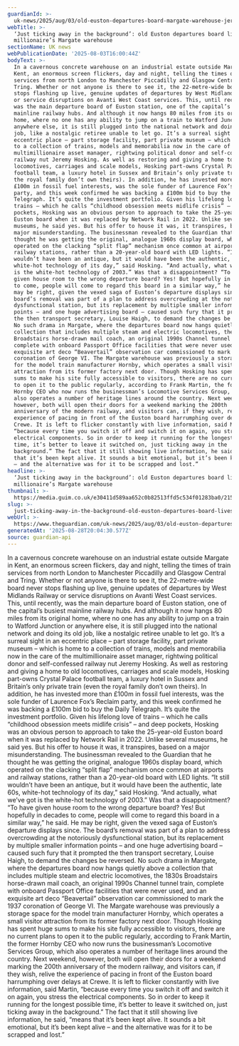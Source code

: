 ```yaml
---
guardianId: >-
  uk-news/2025/aug/03/old-euston-departures-board-margate-warehouse-jeremy-hosking
webTitle: >-
  ‘Just ticking away in the background’: old Euston departures board lives on in
  millionaire’s Margate warehouse
sectionName: UK news
webPublicationDate: '2025-08-03T16:00:44Z'
bodyText: >-
  In a cavernous concrete warehouse on an industrial estate outside Margate in
  Kent, an enormous screen flickers, day and night, telling the times of train
  services from north London to Manchester Piccadilly and Glasgow Central and
  Tring. Whether or not anyone is there to see it, the 22-metre-wide board never
  stops flashing up live, genuine updates of departures by West Midlands Railway
  or service disruptions on Avanti West Coast services. This, until recently,
  was the main departure board of Euston station, one of the capital’s busiest
  mainline railway hubs. And although it now hangs 80 miles from its original
  home, where no one has any ability to jump on a train to Watford Junction or
  anywhere else, it is still plugged into the national network and doing its old
  job, like a nostalgic retiree unable to let go. It’s a surreal sight in an
  eccentric place – part storage facility, part private museum – which is home
  to a collection of trains, models and memorabilia now in the care of the
  multimillionaire asset manager, rightwing political donor and self-confessed
  railway nut Jeremy Hosking. As well as restoring and giving a home to old
  locomotives, carriages and scale models, Hosking part-owns Crystal Palace
  football team, a luxury hotel in Sussex and Britain’s only private train (even
  the royal family don’t own theirs). In addition, he has invested more than
  £100m in fossil fuel interests, was the sole funder of Laurence Fox’s Reclaim
  party, and this week confirmed he was backing a £100m bid to buy the Daily
  Telegraph. It’s quite the investment portfolio. Given his lifelong love of
  trains – which he calls “childhood obsession meets midlife crisis” – and deep
  pockets, Hosking was an obvious person to approach to take the 25-year-old
  Euston board when it was replaced by Network Rail in 2022. Unlike several
  museums, he said yes. But his offer to house it was, it transpires, based on a
  major misunderstanding. The businessman revealed to the Guardian that he
  thought he was getting the original, analogue 1960s display board, which
  operated on the clacking “split flap” mechanism once common at airports and
  railway stations, rather than a 20-year-old board with LED lights. “It still
  wouldn’t have been an antique, but it would have been the authentic, late 60s,
  white-hot technology of its day,” said Hosking. “And actually, what we’ve got
  is the white-hot technology of 2003.” Was that a disappointment? “To have
  given house room to the wrong departure board? Yes! But hopefully in decades
  to come, people will come to regard this board in a similar way,” he said. He
  may be right, given the vexed saga of Euston’s departure displays since. The
  board’s removal was part of a plan to address overcrowding at the notoriously
  dysfunctional station, but its replacement by multiple smaller information
  points – and one huge advertising board – caused such fury that it prompted
  the then transport secretary, Louise Haigh, to demand the changes be reversed.
  No such drama in Margate, where the departures board now hangs quietly above a
  collection that includes multiple steam and electric locomotives, the 1830s
  Broadstairs horse-drawn mail coach, an original 1990s Channel tunnel train,
  complete with onboard Passport Office facilities that were never used, and an
  exquisite art deco “Beavertail” observation car commissioned to mark the 1937
  coronation of George VI. The Margate warehouse was previously a storage space
  for the model train manufacturer Hornby, which operates a small visitor
  attraction from its former factory next door. Though Hosking has spent huge
  sums to make his site fully accessible to visitors, there are no current plans
  to open it to the public regularly, according to Frank Martin, the former
  Hornby CEO who now runs the businessman’s Locomotive Services Group, which
  also operates a number of heritage lines around the country. Next weekend,
  however, both will open their doors for a weekend marking the 200th
  anniversary of the modern railway, and visitors can, if they wish, relive the
  experience of pacing in front of the Euston board harrumphing over delays at
  Crewe. It is left to flicker constantly with live information, said Martin,
  “because every time you switch it off and switch it on again, you stress the
  electrical components. So in order to keep it running for the longest possible
  time, it’s better to leave it switched on, just ticking away in the
  background.” The fact that it still showing live information, he said, “means
  that it’s been kept alive. It sounds a bit emotional, but it’s been kept alive
  – and the alternative was for it to be scrapped and lost.”
headline: >-
  ‘Just ticking away in the background’: old Euston departures board lives on in
  millionaire’s Margate warehouse
thumbnail: >-
  https://media.guim.co.uk/e30411d589aa652c0b82513ffd5c534f01283ba0/2154_0_5031_4028/500.jpg
slug: >-
  just-ticking-away-in-the-background-old-euston-departures-board-lives-on-in-millionaires-margate-warehouse
webUrl: >-
  https://www.theguardian.com/uk-news/2025/aug/03/old-euston-departures-board-margate-warehouse-jeremy-hosking
generatedAt: '2025-08-28T20:04:30.577Z'
source: guardian-api
---
```

In a cavernous concrete warehouse on an industrial estate outside Margate in Kent, an enormous screen flickers, day and night, telling the times of train services from north London to Manchester Piccadilly and Glasgow Central and Tring. Whether or not anyone is there to see it, the 22-metre-wide board never stops flashing up live, genuine updates of departures by West Midlands Railway or service disruptions on Avanti West Coast services. This, until recently, was the main departure board of Euston station, one of the capital’s busiest mainline railway hubs. And although it now hangs 80 miles from its original home, where no one has any ability to jump on a train to Watford Junction or anywhere else, it is still plugged into the national network and doing its old job, like a nostalgic retiree unable to let go. It’s a surreal sight in an eccentric place – part storage facility, part private museum – which is home to a collection of trains, models and memorabilia now in the care of the multimillionaire asset manager, rightwing political donor and self-confessed railway nut Jeremy Hosking. As well as restoring and giving a home to old locomotives, carriages and scale models, Hosking part-owns Crystal Palace football team, a luxury hotel in Sussex and Britain’s only private train (even the royal family don’t own theirs). In addition, he has invested more than £100m in fossil fuel interests, was the sole funder of Laurence Fox’s Reclaim party, and this week confirmed he was backing a £100m bid to buy the Daily Telegraph. It’s quite the investment portfolio. Given his lifelong love of trains – which he calls “childhood obsession meets midlife crisis” – and deep pockets, Hosking was an obvious person to approach to take the 25-year-old Euston board when it was replaced by Network Rail in 2022. Unlike several museums, he said yes. But his offer to house it was, it transpires, based on a major misunderstanding. The businessman revealed to the Guardian that he thought he was getting the original, analogue 1960s display board, which operated on the clacking “split flap” mechanism once common at airports and railway stations, rather than a 20-year-old board with LED lights. “It still wouldn’t have been an antique, but it would have been the authentic, late 60s, white-hot technology of its day,” said Hosking. “And actually, what we’ve got is the white-hot technology of 2003.” Was that a disappointment? “To have given house room to the wrong departure board? Yes! But hopefully in decades to come, people will come to regard this board in a similar way,” he said. He may be right, given the vexed saga of Euston’s departure displays since. The board’s removal was part of a plan to address overcrowding at the notoriously dysfunctional station, but its replacement by multiple smaller information points – and one huge advertising board – caused such fury that it prompted the then transport secretary, Louise Haigh, to demand the changes be reversed. No such drama in Margate, where the departures board now hangs quietly above a collection that includes multiple steam and electric locomotives, the 1830s Broadstairs horse-drawn mail coach, an original 1990s Channel tunnel train, complete with onboard Passport Office facilities that were never used, and an exquisite art deco “Beavertail” observation car commissioned to mark the 1937 coronation of George VI. The Margate warehouse was previously a storage space for the model train manufacturer Hornby, which operates a small visitor attraction from its former factory next door. Though Hosking has spent huge sums to make his site fully accessible to visitors, there are no current plans to open it to the public regularly, according to Frank Martin, the former Hornby CEO who now runs the businessman’s Locomotive Services Group, which also operates a number of heritage lines around the country. Next weekend, however, both will open their doors for a weekend marking the 200th anniversary of the modern railway, and visitors can, if they wish, relive the experience of pacing in front of the Euston board harrumphing over delays at Crewe. It is left to flicker constantly with live information, said Martin, “because every time you switch it off and switch it on again, you stress the electrical components. So in order to keep it running for the longest possible time, it’s better to leave it switched on, just ticking away in the background.” The fact that it still showing live information, he said, “means that it’s been kept alive. It sounds a bit emotional, but it’s been kept alive – and the alternative was for it to be scrapped and lost.”
